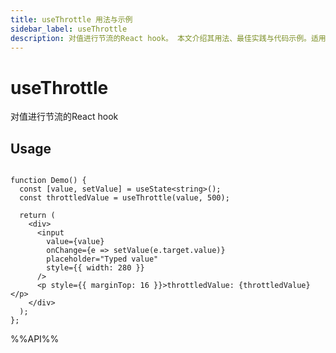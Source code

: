 ```yaml
---
title: useThrottle 用法与示例
sidebar_label: useThrottle
description: 对值进行节流的React hook。 本文介绍其用法、最佳实践与代码示例。适用于 React 开发中需要处理副作用的场景。
---
```

# useThrottle

对值进行节流的React hook

## Usage

```tsx live

function Demo() {
  const [value, setValue] = useState<string>();
  const throttledValue = useThrottle(value, 500);

  return (
    <div>
      <input
        value={value}
        onChange={e => setValue(e.target.value)}
        placeholder="Typed value"
        style={{ width: 280 }}
      />
      <p style={{ marginTop: 16 }}>throttledValue: {throttledValue}</p>
    </div>
  );
};

```

%%API%%